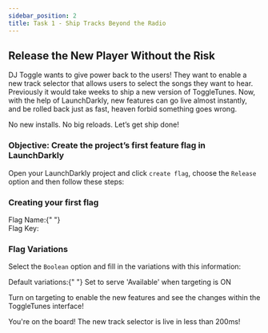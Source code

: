 ```yaml
---
sidebar_position: 2
title: Task 1 - Ship Tracks Beyond the Radio
---
```



## Release the New Player Without the Risk


DJ Toggle wants to give power back to the users! They want to enable a new track selector that allows users to select the songs they want to hear. Previously it would take weeks to ship a new version of ToggleTunes. 
Now, with the help of LaunchDarkly, new features can go live almost instantly, and be rolled back just as fast, heaven forbid something goes wrong.  

No new installs. No big reloads. Let’s get ship done! 

### Objective: Create the project’s first feature flag in LaunchDarkly


Open your LaunchDarkly project and click `create flag`, choose the `Release` option and then follow these steps:

### Creating your first flag

<div className="flex items-center space-x-3">
  <span className="text-lg text-blue-500 font-bold">
    Flag Name:{" "}
  </span>
    <CopyField value="release-tracklist" client:load />
</div>
<div className="flex items-center space-x-3">
  <span className="text-lg text-blue-500 font-bold">Flag Key:</span>
  <CopyField value="release-tracklist" client:load />
</div>

### Flag Variations

Select the `Boolean` option and fill in the variations with this information:

<div className="text-lg font-bold text-blue-500">
Default variations:{" "}
<span className="text-black dark:text-white font-normal">Set to serve 'Available' when targeting is ON</span>
</div>

Turn on targeting to enable the new features and see the changes within the ToggleTunes interface!

You're on the board! The new track selector is live in less than 200ms!